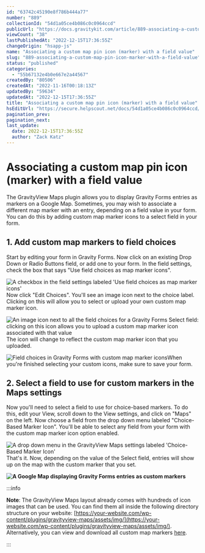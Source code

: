 ```yaml
---
id: "63742c45190e8f786b444a77"
number: "889"
collectionId: "54d1a05ce4b086c0c0964ccd"
publicUrl: "https://docs.gravitykit.com/article/889-associating-a-custom-map-pin-icon-marker-with-a-field-value"
viewCount: "38"
lastPublishedAt: "2022-12-15T17:36:55Z"
changeOrigin: "hsapp-js"
name: "Associating a custom map pin icon (marker) with a field value"
slug: "889-associating-a-custom-map-pin-icon-marker-with-a-field-value"
status: "published"
categories: 
  - "55b67132e4b0e667e2a44567"
createdBy: "80506"
createdAt: "2022-11-16T00:18:13Z"
updatedBy: "59634"
updatedAt: "2022-12-15T17:36:55Z"
title: "Associating a custom map pin icon (marker) with a field value"
hsEditUrl: "https://secure.helpscout.net/docs/54d1a05ce4b086c0c0964ccd/article/63742c45190e8f786b444a77"
pagination_prev: 
pagination_next: 
last_update:
  date: 2022-12-15T17:36:55Z
  author: "Zack Katz"
---
```


# Associating a custom map pin icon (marker) with a field value

The GravityView Maps plugin allows you to display Gravity Forms entries as markers on a Google Map. Sometimes, you may wish to associate a different map marker with an entry, depending on a field value in your form. You can do this by adding custom map marker icons to a select field in your form.

## 1. Add custom map markers to field choices

Start by editing your form in Gravity Forms. Now click on an existing Drop Down or Radio Buttons field, or add one to your form. In the field settings, check the box that says "Use field choices as map marker icons".

![A checkbox in the field settings labeled 'Use field choices as map marker icons'](https://s3.amazonaws.com/helpscout.net/docs/assets/54c58489e4b051242988532c/images/639ad90cce7c3c61d800bf56/file-DhWuTTfgS4.png)Now click "Edit Choices". You'll see an image icon next to the choice label. Clicking on this will allow you to select or upload your own custom map marker icon.

![An image icon next to all the field choices for a Gravity Forms Select field: clicking on this icon allows you to upload a custom map marker icon associated with that value](https://s3.amazonaws.com/helpscout.net/docs/assets/54c58489e4b051242988532c/images/639ad97c2f4b24149dcb3b40/file-EmJH1NVGCI.png)The icon will change to reflect the custom map marker icon that you uploaded.

![Field choices in Gravity Forms with custom map marker icons](https://s3.amazonaws.com/helpscout.net/docs/assets/54c58489e4b051242988532c/images/639ad9f2efdd5760d1d80d8a/file-tf68RCXnFc.png)When you're finished selecting your custom icons, make sure to save your form.

## 2. Select a field to use for custom markers in the Maps settings

Now you'll need to select a field to use for choice-based markers. To do this, edit your View, scroll down to the View settings, and click on "Maps" on the left. Now choose a field from the drop down menu labeled "Choice-Based Marker Icon". You'll be able to select any field from your form with the custom map marker icon option enabled.

![A drop down menu in the GravityView Maps settings labeled 'Choice-Based Marker Icon'](https://s3.amazonaws.com/helpscout.net/docs/assets/54c58489e4b051242988532c/images/639adbb94d4cf87851c92155/file-A4DkBLVH4V.png)That's it. Now, depending on the value of the Select field, entries will show up on the map with the custom marker that you set.

**![A Google Map displaying Gravity Forms entries as custom markers](https://s3.amazonaws.com/helpscout.net/docs/assets/54c58489e4b051242988532c/images/639ae0364d4cf87851c9215e/file-cEfEk6zSm0.png)**


:::info

**Note**: The GravityView Maps layout already comes with hundreds of icon images that can be used. You can find them all inside the following directory structure on your website: [https://your-website.com/wp-content/plugins/gravityview-maps/assets/img/](https://your-website.com/wp-content/plugins/gravityview-maps/assets/img/). Alternatively, you can view and download all custom map markers [here](https://mapicons.mapsmarker.com/).

:::

 